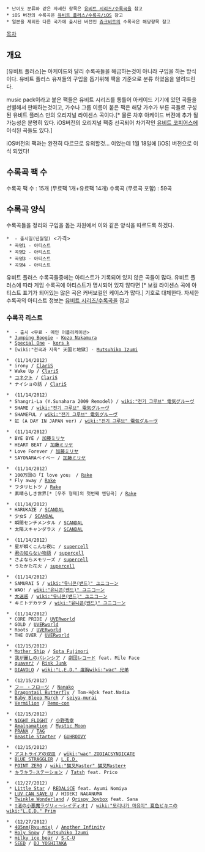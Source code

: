  * 난이도 분류와 같은 자세한 항목은 [[유비트 시리즈/수록곡]]을 참고
 * iOS 버전의 수록곡은 [[유비트 플러스/수록곡/iOS]] 참고
 * 일본을 제외한 다른 국가에 출시된 버전인 [[쥬크비트]]의 수록곡은 해당항목 참고

[[목차]]
== 개요 ==
[유비트 플러스]는 아케이드와 달리 수록곡들을 해금하는것이 아니라 구입을 하는 방식이다. 유비트 플러스 유져들의 구입을 돕기위해 팩을 기준으로 분류 하였음을 알려드린다.

music pack이라고 붙은 팩들은 유비트 시리즈를 통틀어 아케이드 기기에 있던 곡들을 선별해서 판매하는것이고,  가수나 그룹 이름이 붙은 팩은 해당 가수가 부른 곡들로 구성된 유비트 플러스 만의 오리지널 라이센스 곡이다.[* 물론 차후 아케이드 버젼에 추가 될 가능성은 분명히 있다. iOS버전의 오리지널 팩중 선곡되어 차기작인 [[유비트 코피어스]]에 이식된 곡들도 있다.]

iOS버전의 팩과는 완전히 다르므로 유의할것... 이었는데 1월 18일에 [iOS] 버전으로 이식 되었다!

== 수록곡 팩 수 ==

수록곡 팩 수 : 15개 (무료팩 1개+유료팩 14개) 
수록곡 (무료곡 포함) : 59곡

== 수록곡 양식 ==
수록곡들을 정리와 구입을 돕는 차원에서 이와 같은 양식을 따르도록 하겠다.
 * {{{#green ''' 음악 pack 이름 '''}}} - 출시일(년월일) <가격>
  * 곡명1 - 아티스트
  * 곡명2 - 아티스트
  * 곡명3 - 아티스트
  * 곡명4 - 아티스트

유비트 플러스 수록곡들중에는 아티스트가 기록되어 있지 않은 곡들이 많다. 유비트 플러스에 따라 게임 수록곡에 아티스트가 명시되어 있지 않다면 {{{#red '''♪♪♪♪♪'''}}}[* 보컬 라이센스 곡에 아티스트 표기가 되어있는 않은 곡은 커버보컬인 케이스가 많다.] 기호로 대체한다. 자세한 수록곡의 아티스트 정보는 [[유비트 시리즈/수록곡]]을 참고

=== 수록곡 리스트 ===
 * {{{#green '''Default pack'''}}} - 출시 <무료 - 메인 어플리케이션>
  * [[Jumping Boogie]] - [[Kozo Nakamura]]
  * [[Special One]] - [[kors k]]
  * [wiki:"천국과 지옥" 天国と地獄] - [[Mutsuhiko Izumi]]

 * {{{#green ''' ClariS pack'''}}} (11/14/2012)
  * irony / [[ClariS]]
  * Wake Up / [[ClariS]]
  * [[コネクト]] / [[ClariS]]
  * ナイショの話 / [[ClariS]]

 * {{{#green '''電気グルーヴ(전기 그루브) pack'''}}} (11/14/2012)
  * Shangri-La (Y.Sunahara 2009 Remodel) / [[wiki:"전기 그루브" 電気グルーヴ]]
  * SHAME / [[wiki:"전기 그루브" 電気グルーヴ]]
  * SHAMEFUL / [[wiki:"전기 그루브" 電気グルーヴ]]
  * 虹 (A DAY IN JAPAN ver) / [[wiki:"전기 그루브" 電気グルーヴ]]

 * {{{#green '''加藤ミリヤ(미리야 카토) pack'''}}} (11/14/2012)
  * BYE BYE / [[加藤ミリヤ]]
  * HEART BEAT / [[加藤ミリヤ]]
  * Love Forever / [[加藤ミリヤ]]
  * SAYONARAベイベー / [[加藤ミリヤ]]

 * {{{#green ''' Rake pack'''}}} (11/14/2012)
  * 100万回の「I love you」 / [[Rake]]
  * Fly away / [[Rake]]
  * フタリヒトツ / [[Rake]]
  * 素晴らしき世界[* [우주 형제]의 첫번째 엔딩곡] / [[Rake]]

 * {{{#green ''' SCANDAL pack'''}}} (11/14/2012)
  * HARUKAZE / [[SCANDAL]]
  * 少女S / [[SCANDAL]]
  * 瞬間センチメンタル / [[SCANDAL]]
  * 太陽スキャンダラス / [[SCANDAL]]

 * {{{#green ''' supercell pack'''}}} (11/14/2012)
  * 星が瞬くこんな夜に / [[supercell]]
  * [[君の知らない物語]] / [[supercell]]
  * さよならメモリーズ / [[supercell]]
  * うたかた花火 / [[supercell]]

 * {{{#green '''ユニコーン(UNICORN) pack'''}}} (11/14/2012)
  * SAMURAI 5 / [[wiki:"유니콘(밴드)" ユニコーン]]
  * WAO! / [[wiki:"유니콘(밴드)" ユニコーン]]
  * [[大迷惑]] / [[wiki:"유니콘(밴드)" ユニコーン]]
  * キミトデカケタ / [[wiki:"유니콘(밴드)" ユニコーン]]

 * {{{#green ''' UVERworld pack'''}}} (11/14/2012)
  * CORE PRIDE / [[UVERworld]]
  * GOLD / [[UVERworld]]
  * Roots / [[UVERworld]]
  * THE OVER / [[UVERworld]]

 * {{{#green ''' saucer pack 01'''}}} (12/15/2012)
  * [[Mother Ship]] / [[Sota Fujimori]]
  * [[我が麗しのバレンシア]] / [[劇団レコード]] feat. Mile Face
  * [[quaver♪]] / [[Risk Junk]]
  * [[DIAVOLO]] / [[wiki:"L.E.D." 度胸]][[wiki:"wac" 兄弟]]

 * {{{#green ''' saucer pack 02'''}}} (12/15/2012)
  * [[フー ・フローツ]] / [[Nanako]]
  * [[Dragontail Butterfly]] / Tom-H@ck feat.Nadia
  * [[Baby Bleep March]] / [[seiya-murai]]
  * [[Vermilion]] / [[Remo-con]]

 * {{{#green ''' saucer pack 03'''}}} (12/15/2012)
  * [[NIGHT FLIGHT]] / [[小野秀幸]]
  * [[Amalgamation]] / [[Mystic Moon]]
  * [[PRANA]] / [[TAG]]
  * [[Beastie Starter]] / [[GUHROOVY]]

 * {{{#green ''' saucer pack 04'''}}} (12/15/2012)
  * [[アストライアの双皿]] / [[wiki:"wac" ZODIACSYNDICATE]]
  * [[BLUE STRAGGLER]] / [[L.E.D.]]
  * [[POINT ZERO]] / [[wiki:"猫叉Master" 猫叉Master+]]
  * [[キラキラ☆ステーション]] / [[Tatsh]] feat. Prico

 * {{{#green ''' saucer pack 05'''}}} (12/27/2012)
  * [[Little Star]] / [[REDALiCE]] feat. Ayumi Nomiya
  * [[LUV CAN SAVE U]] / HIDEKI NAGANUMA
  * [[Twinkle Wonderland]] / [[Qrispy Joybox]] feat. Sana
  * [[†渚の小悪魔ラヴリィ～レイディオ†]] / [[wiki:"모리나가 마유미" 夏色ビキニの]][[wiki:"L.E.D." Prim]]

 * {{{#green ''' saucer pack 06'''}}} (12/27/2012)
  * [[405nm(Ryu☆mix)]] / [[Another Infinity]]
  * [[Holy Snow]] / [[Mutsuhiko Izumi]]
  * [[milky ice bear]] / [[S-C-U]]
  * [[SEED]] / [[DJ YOSHITAKA]]
